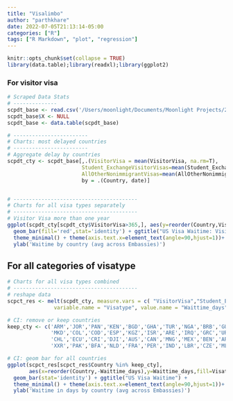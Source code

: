 ```yaml
---
title: "Visalimbo"
author: "parthkhare"
date: 2022-07-05T21:13:14-05:00
categories: ["R"]
tags: ["R Markdown", "plot", "regression"]
---
```


```r
knitr::opts_chunk$set(collapse = TRUE)
library(data.table);library(readxl);library(ggplot2)
```


### For visitor visa
```r
# Scraped Data Stats
# --------------
scpdt_base <- read.csv('/Users/moonlight/Documents/Moonlight Projects/2022/Visa Limbo/Data/visascraped_base_mapped.csv')
scpdt_base$X <- NULL
scpdt_base <- data.table(scpdt_base)

# ------------------------
# Charts: most delayed countries
# ------------------------
# Aggregate delay by countries
scpdt_cty <- scpdt_base[,.(VisitorVisa = mean(VisitorVisa, na.rm=T),
                        Student_ExchangeVisitorVisas=mean(Student_ExchangeVisitorVisas, na.rm=T),
                        AllOtherNonimmigrantVisas=mean(AllOtherNonimmigrantVisas,na.rm=T)),
                        by = .(Country, date)]


# ----------------------------------------
# Charts for all visa types separately
# ----------------------------------------
# Visitor Visa more than one year
ggplot(scpdt_cty[scpdt_cty$VisitorVisa>365,], aes(y=reorder(Country,VisitorVisa), x=VisitorVisa)) +
  geom_bar(fill='red',stat='identity') + ggtitle("US Visa Waitime: Visitor Visa > 1 year") +  
  theme_minimal() + theme(axis.text.x=element_text(angle=90,hjust=1))+ xlab('Country') +
  ylab('Waitime by country (avg across Embassies)')

```

## For all categories of visatype
```r

# Charts for all visa types combined
# ----------------------------------------
# reshape data
scpct_res <- melt(scpdt_cty, measure.vars = c( "VisitorVisa","Student_ExchangeVisitorVisas","AllOtherNonimmigrantVisas"),
               variable.name = "Visatype", value.name = "Waittime_days")

# CI: remove or keep countries
keep_cty <- c('ARM','JOR','PAN','KEN','BGD','GHA','TUR','NGA','BRB','GUY','ETH','JAM',
              'MKD','COL','COD','ESP','KGZ','ISR','ARE','IRQ','GRC','URY','DOM','VEN',
              'CHL','ECU','CRI','DJI','AUS','CAN','MNG','MEX','BEN','ARG','FIN','SEN',
              'XXR','PAK','BFA','NLD','FRA','PER','IND','LBR','CZE','MLT','UGA','EGY')

# CI: geom bar for all countries
ggplot(scpct_res[scpct_res$Country %in% keep_cty],
       aes(x=reorder(Country,-Waittime_days),y=Waittime_days,fill=Visatype)) +
  geom_bar(stat='identity') + ggtitle("US Visa Waitime") +  
  theme_minimal() + theme(axis.text.x=element_text(angle=90,hjust=1))+ xlab('Country') +
  ylab('Waitime in days by country (avg across Embassies)')
```